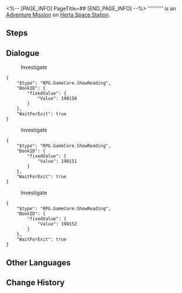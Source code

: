 <%-- [PAGE_INFO]
PageTitle=##
[END_PAGE_INFO] --%>
{{Stub|Dialogue.}}
{{Mission Infobox
|id            = 2000118
|title         = 
|image         = <!--Mission .png-->
|type          = Adventure
|event_name    = 
|chapter       = 
|requirements  = [[Adventure Mission]] ''[[Out of Reach]]'' completed
|summary       = <!--official mission summary from Fate's Atlas-->
|characters    = Trailblazer
|startLocation = [[Herta Space Station]] - [[Supply Zone]]
|world         = Herta Space Station
|area          = Supply Zone
|prev          = Out of Reach
|next          = 
|rewards       = 
}}
'''''''''' is an [[Adventure Mission]] on [[Herta Space Station]].

==Steps==


<!--
==Gameplay Notes==

--><!--
==Trial Character==

-->
==Dialogue==
{{Stub Dialogue}}

:{{DIcon|Talk}} Investigate
<pre>{
	"$type": "RPG.GameCore.ShowReading",
	"BookID": {
		"fixedValue": {
			"Value": 190150
		}
	},
	"WaitForExit": true
}</pre>

:{{DIcon|Talk}} Investigate
<pre>{
	"$type": "RPG.GameCore.ShowReading",
	"BookID": {
		"fixedValue": {
			"Value": 190151
		}
	},
	"WaitForExit": true
}</pre>

:{{DIcon|Talk}} Investigate
<pre>{
	"$type": "RPG.GameCore.ShowReading",
	"BookID": {
		"fixedValue": {
			"Value": 190152
		}
	},
	"WaitForExit": true
}</pre>
:<!--0.5-second delay-->
{{Dialogue End}}

==Other Languages==
{{Other Languages
|en   = 
|zhs  = 
|zht  = 
|ja   = 
|ko   = 
|es   = 
|fr   = 
|ru   = 
|th   = 
|vi   = 
|de   = 
|id   = 
|pt   = 
}}

==Change History==
{{Change History|1.0}}
